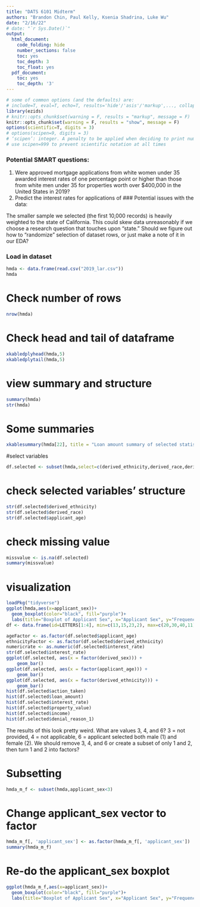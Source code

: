 ```yaml
---
title: "DATS 6101 Midterm"
authors: "Brandon Chin, Paul Kelly, Ksenia Shadrina, Luke Wu"
date: "2/16/22"
# date: "`r Sys.Date()`"
output:
  html_document:
    code_folding: hide
    number_sections: false
    toc: yes
    toc_depth: 3
    toc_float: yes
  pdf_document:
    toc: yes
    toc_depth: '3'
---
```


```r
# some of common options (and the defaults) are: 
# include=T, eval=T, echo=T, results='hide'/'asis'/'markup',..., collapse=F, warning=T, message=T, error=T, cache=T, fig.width=6, fig.height=4, fig.dim=c(6,4) #inches, fig.align='left'/'center','right', 
library(ezids)
# knitr::opts_chunk$set(warning = F, results = "markup", message = F)
knitr::opts_chunk$set(warning = F, results = "show", message = F)
options(scientific=T, digits = 3) 
# options(scipen=9, digits = 3) 
# ‘scipen’: integer. A penalty to be applied when deciding to print numeric values in fixed or exponential notation.  Positive values bias towards fixed and negative towards scientific notation: fixed notation will be preferred unless it is more than ‘scipen’ digits wider.
# use scipen=999 to prevent scientific notation at all times
```

### Potential SMART questions:

1. Were approved mortgage applications from white women under 35 awarded interest rates of one percentage point or higher than those from white men under 35 for properties worth over $400,000 in the United States in 2019?
2. Predict the interest rates for applications of 
### Potential issues with the data:

The smaller sample we selected (the first 10,000 records) is heavily weighted to the state of California. This could skew data unreasonably if we choose a research question that touches upon "state." Should we figure out how to "randomize" selection of dataset rows, or just make a note of it in our EDA?

### Load in dataset

```r
hmda <- data.frame(read.csv("2019_lar.csv"))
hmda
```

# Check number of rows

```r
nrow(hmda)
```


# Check head and tail of dataframe

```r
xkabledplyhead(hmda,5)
xkabledplytail(hmda,5)
```
# view summary and structure
```r
summary(hmda)
str(hmda)
```
# Some summaries

```r
xkablesummary(hmda[22], title = "Loan amount summary of selected statistics" )
```


#select variables
```r
df.selected <- subset(hmda,select=c(derived_ethnicity,derived_race,derived_sex,action_taken,loan_amount,interest_rate,property_value,applicant_age,income,denial_reason_1))
```
# check selected variables' structure
```r
str(df.selected$derived_ethnicity)
str(df.selected$derived_race)
str(df.selected$applicant_age)
```

# check missing value
```r
missvalue <- is.na(df.selected)
summary(missvalue)
```
# visualization  

```r
loadPkg("tidyverse")
ggplot(hmda,aes(x=applicant_sex))+
  geom_boxplot(color="black", fill="purple")+
  labs(title="Boxplot of Applicant Sex", x="Applicant Sex", y="Frequency")
df <- data.frame(id=LETTERS[1:4], min=c(13,15,23,2), max=c(20,30,40,11))

ageFactor <- as.factor(df.selected$applicant_age)
ethnicityFactor <- as.factor(df.selected$derived_ethnicity)
numericrate <- as.numeric(df.selected$interest_rate)
str(df.selected$interest_rate)
ggplot(df.selected, aes(x = factor(derived_sex))) +
    geom_bar()
ggplot(df.selected, aes(x = factor(applicant_age))) +
    geom_bar()
ggplot(df.selected, aes(x = factor(derived_ethnicity))) +
    geom_bar()
hist(df.selected$action_taken)
hist(df.selected$loan_amount)
hist(df.selected$interest_rate)
hist(df.selected$property_value)
hist(df.selected$income)
hist(df.selected$denial_reason_1)
```

The results of this look pretty weird. What are values 3, 4, and 6? 3 = not provided, 4 = not applicable, 6 = applicant selected both male (1) and female (2). We should remove 3, 4, and 6 or create a subset of only 1 and 2, then turn 1 and 2 into factors?

# Subsetting

```r
hmda_m_f <- subset(hmda,applicant_sex<3)
```

# Change applicant_sex vector to factor

```r
hmda_m_f[, 'applicant_sex'] <- as.factor(hmda_m_f[, 'applicant_sex'])
summary(hmda_m_f)
```

# Re-do the applicant_sex boxplot

```r
ggplot(hmda_m_f,aes(x=applicant_sex))+
  geom_boxplot(color="black", fill="purple")+
  labs(title="Boxplot of Applicant Sex", x="Applicant Sex", y="Frequency")
```